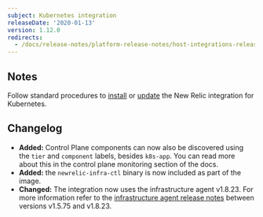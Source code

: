 ```yaml
---
subject: Kubernetes integration
releaseDate: '2020-01-13'
version: 1.12.0
redirects:
  - /docs/release-notes/platform-release-notes/host-integrations-release-notes/clone-new-relic-integration-kubernetes-1120
---
```


## Notes

Follow standard procedures to [install](/docs/integrations/host-integrations/host-integrations-list/kubernetes-monitoring-integration#install) or [update](/docs/integrations/host-integrations/host-integrations-list/kubernetes-monitoring-integration#update) the New Relic integration for Kubernetes.

## Changelog

* **Added:** Control Plane components can now also be discovered using the `tier` and `component` labels, besides `k8s-app`. You can read more about this in the control plane monitoring section of the docs.
* **Added:** the `newrelic-infra-ctl` binary is now included as part of the image.
* **Changed:** The integration now uses the infrastructure agent v1.8.23. For more information refer to the [infrastructure agent release notes](https://docs.newrelic.com/docs/release-notes/infrastructure-release-notes/infrastructure-agent-release-notes/) between versions v1.5.75 and v1.8.23.
